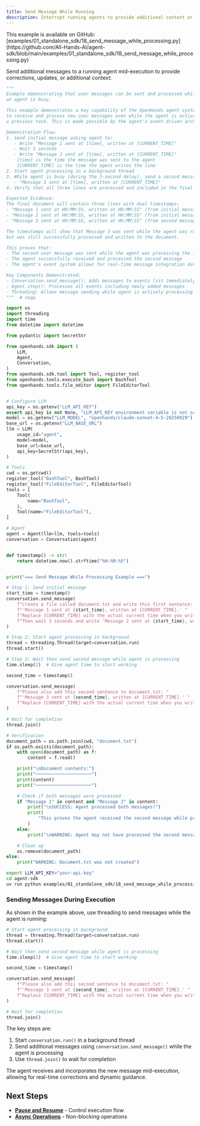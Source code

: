 ```yaml
---
title: Send Message While Running
description: Interrupt running agents to provide additional context or corrections.
---
```


<Note>
This example is available on GitHub: [examples/01_standalone_sdk/18_send_message_while_processing.py](https://github.com/All-Hands-AI/agent-sdk/blob/main/examples/01_standalone_sdk/18_send_message_while_processing.py)
</Note>

Send additional messages to a running agent mid-execution to provide corrections, updates, or additional context:

```python icon="python" examples/01_standalone_sdk/18_send_message_while_processing.py
"""
Example demonstrating that user messages can be sent and processed while
an agent is busy.

This example demonstrates a key capability of the OpenHands agent system: the ability
to receive and process new user messages even while the agent is actively working on
a previous task. This is made possible by the agent's event-driven architecture.

Demonstration Flow:
1. Send initial message asking agent to:
   - Write "Message 1 sent at [time], written at [CURRENT_TIME]"
   - Wait 3 seconds
   - Write "Message 2 sent at [time], written at [CURRENT_TIME]"
    [time] is the time the message was sent to the agent
    [CURRENT_TIME] is the time the agent writes the line
2. Start agent processing in a background thread
3. While agent is busy (during the 3-second delay), send a second message asking to add:
   - "Message 3 sent at [time], written at [CURRENT_TIME]"
4. Verify that all three lines are processed and included in the final document

Expected Evidence:
The final document will contain three lines with dual timestamps:
- "Message 1 sent at HH:MM:SS, written at HH:MM:SS" (from initial message, written immediately)
- "Message 2 sent at HH:MM:SS, written at HH:MM:SS" (from initial message, written after 3-second delay)
- "Message 3 sent at HH:MM:SS, written at HH:MM:SS" (from second message sent during delay)

The timestamps will show that Message 3 was sent while the agent was running,
but was still successfully processed and written to the document.

This proves that:
- The second user message was sent while the agent was processing the first task
- The agent successfully received and processed the second message
- The agent's event system allows for real-time message integration during processing

Key Components Demonstrated:
- Conversation.send_message(): Adds messages to events list immediately
- Agent.step(): Processes all events including newly added messages
- Threading: Allows message sending while agent is actively processing
"""  # noqa

import os
import threading
import time
from datetime import datetime

from pydantic import SecretStr

from openhands.sdk import (
    LLM,
    Agent,
    Conversation,
)
from openhands.sdk.tool import Tool, register_tool
from openhands.tools.execute_bash import BashTool
from openhands.tools.file_editor import FileEditorTool


# Configure LLM
api_key = os.getenv("LLM_API_KEY")
assert api_key is not None, "LLM_API_KEY environment variable is not set."
model = os.getenv("LLM_MODEL", "openhands/claude-sonnet-4-5-20250929")
base_url = os.getenv("LLM_BASE_URL")
llm = LLM(
    usage_id="agent",
    model=model,
    base_url=base_url,
    api_key=SecretStr(api_key),
)

# Tools
cwd = os.getcwd()
register_tool("BashTool", BashTool)
register_tool("FileEditorTool", FileEditorTool)
tools = [
    Tool(
        name="BashTool",
    ),
    Tool(name="FileEditorTool"),
]

# Agent
agent = Agent(llm=llm, tools=tools)
conversation = Conversation(agent)


def timestamp() -> str:
    return datetime.now().strftime("%H:%M:%S")


print("=== Send Message While Processing Example ===")

# Step 1: Send initial message
start_time = timestamp()
conversation.send_message(
    f"Create a file called document.txt and write this first sentence: "
    f"'Message 1 sent at {start_time}, written at [CURRENT_TIME].' "
    f"Replace [CURRENT_TIME] with the actual current time when you write the line. "
    f"Then wait 3 seconds and write 'Message 2 sent at {start_time}, written at [CURRENT_TIME].'"  # noqa
)

# Step 2: Start agent processing in background
thread = threading.Thread(target=conversation.run)
thread.start()

# Step 3: Wait then send second message while agent is processing
time.sleep(2)  # Give agent time to start working

second_time = timestamp()

conversation.send_message(
    f"Please also add this second sentence to document.txt: "
    f"'Message 3 sent at {second_time}, written at [CURRENT_TIME].' "
    f"Replace [CURRENT_TIME] with the actual current time when you write this line."
)

# Wait for completion
thread.join()

# Verification
document_path = os.path.join(cwd, "document.txt")
if os.path.exists(document_path):
    with open(document_path) as f:
        content = f.read()

    print("\nDocument contents:")
    print("─────────────────────")
    print(content)
    print("─────────────────────")

    # Check if both messages were processed
    if "Message 1" in content and "Message 2" in content:
        print("\nSUCCESS: Agent processed both messages!")
        print(
            "This proves the agent received the second message while processing the first task."  # noqa
        )
    else:
        print("\nWARNING: Agent may not have processed the second message")

    # Clean up
    os.remove(document_path)
else:
    print("WARNING: Document.txt was not created")
```

```bash Running the Example
export LLM_API_KEY="your-api-key"
cd agent-sdk
uv run python examples/01_standalone_sdk/18_send_message_while_processing.py
```

### Sending Messages During Execution

As shown in the example above, use threading to send messages while the agent is running:

```python highlight={2-3,6-7,14}
# Start agent processing in background
thread = threading.Thread(target=conversation.run)
thread.start()

# Wait then send second message while agent is processing
time.sleep(2)  # Give agent time to start working

second_time = timestamp()

conversation.send_message(
    f"Please also add this second sentence to document.txt: "
    f"'Message 3 sent at {second_time}, written at [CURRENT_TIME].' "
    f"Replace [CURRENT_TIME] with the actual current time when you write this line."
)

# Wait for completion
thread.join()
```

The key steps are:
1. Start `conversation.run()` in a background thread
2. Send additional messages using `conversation.send_message()` while the agent is processing
3. Use `thread.join()` to wait for completion

The agent receives and incorporates the new message mid-execution, allowing for real-time corrections and dynamic guidance.

## Next Steps

- **[Pause and Resume](/sdk/guides/convo-pause-and-resume)** - Control execution flow
- **[Async Operations](/sdk/guides/async)** - Non-blocking operations
